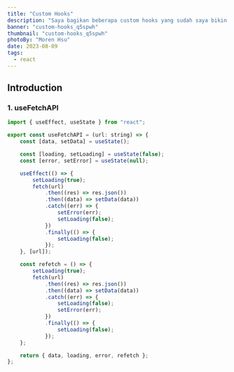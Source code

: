 ```yaml
---
title: "Custom Hooks"
description: "Saya bagikan beberapa custom hooks yang sudah saya bikin dan digunakan di pekerjaan"
banner: "custom-hooks_q5spwh"
thumbnail: "custom-hooks_q5spwh"
photoBy: "Moren Hsu"
date: 2023-08-09
tags:
  - react
---
```


## Introduction

### 1. useFetchAPI

```jsx
import { useEffect, useState } from "react";

export const useFetchAPI = (url: string) => {
	const [data, setData] = useState();

	const [loading, setLoading] = useState(false);
	const [error, setError] = useState(null);

	useEffect(() => {
		setLoading(true);
		fetch(url)
			.then((res) => res.json())
			.then((data) => setData(data))
			.catch((err) => {
				setError(err);
				setLoading(false);
			})
			.finally(() => {
				setLoading(false);
			});
	}, [url]);

	const refetch = () => {
		setLoading(true);
		fetch(url)
			.then((res) => res.json())
			.then((data) => setData(data))
			.catch((err) => {
				setLoading(false);
				setError(err);
			})
			.finally(() => {
				setLoading(false);
			});
	};

	return { data, loading, error, refetch };
};
```
